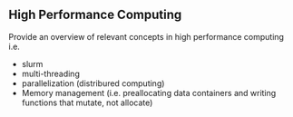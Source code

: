 ## High Performance Computing 

Provide an overview of relevant concepts in high performance computing i.e.

- slurm 
- multi-threading 
- parallelization (distribured computing)
- Memory management (i.e. preallocating data containers and writing functions that mutate, not allocate)

